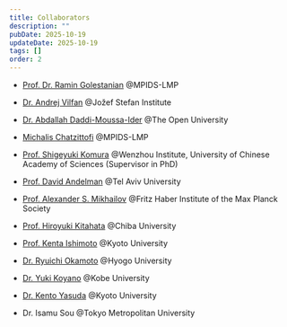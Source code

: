 ```yaml
---
title: Collaborators
description: ""
pubDate: 2025-10-19
updateDate: 2025-10-19
tags: []
order: 2
---
```


- [Prof. Dr. Ramin Golestanian](https://www.ds.mpg.de/lmp/golestanian) @MPIDS-LMP

- [Dr. Andrej Vilfan](http://svizec.ijs.si/avilfan/) @Jožef Stefan Institute

- [Dr. Abdallah Daddi-Moussa-Ider](https://daddi-moussa-ider.weebly.com) @The Open University

- [Michalis Chatzittofi](https://www.ds.mpg.de/lmp/members/114399) @MPIDS-LMP

- [Prof. Shigeyuki Komura](http://biosoft.world.coocan.jp/index.html) @Wenzhou Institute, University of Chinese Academy of Sciences (Supervisor in PhD)

- [Prof. David Andelman](https://www.tau.ac.il/~andelman/) @Tel Aviv University

- [Prof. Alexander S. Mikhailov](https://www.researchgate.net/profile/Alexander_Mikhailov3/) @Fritz Haber Institute of the Max Planck Society

- [Prof. Hiroyuki Kitahata](http://nonlinear.s.chiba-u.jp/~kitahata/) @Chiba University

- [Prof. Kenta Ishimoto](https://www.kurims.kyoto-u.ac.jp/~ishimoto/en/) @Kyoto University

- [Dr. Ryuichi Okamoto](https://ryubee.org/index_eng.html) @Hyogo University

- [Dr. Yuki Koyano](http://www2.kobe-u.ac.jp/~koyano/) @Kobe University

- [Dr. Kento Yasuda](https://www.kurims.kyoto-u.ac.jp/~yasudak/index.html) @Kyoto University

- Dr. Isamu Sou @Tokyo Metropolitan University
